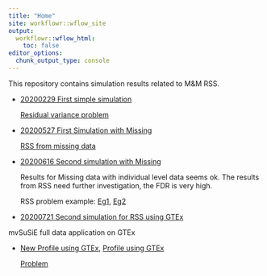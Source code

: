 ```yaml
---
title: "Home"
site: workflowr::wflow_site
output:
  workflowr::wflow_html:
    toc: false
editor_options:
  chunk_output_type: console
---
```


This repository contains simulation results related to M&M RSS.

* [20200229 First simple simulation](mmbr_rss_simulation_1.html)

    [Residual variance problem](mmbr_rss_simulation_1_problem.html)
    
* [20200527 First Simulation with Missing](mmbr_missing_1.html)

    [RSS from missing data](mmbr_rss_missing_1.html)

* [20200616 Second simulation with Missing](mmbr_missing_0616.html)

    Results for Missing data with individual level data seems ok. The results from RSS need further investigation, the FDR is very high.
    
    RSS problem example: [Eg1](mmbr_missing_rss_problem1.html), [Eg2](mmbr_missing_rss_problem2.html)

* [20200721 Second simulation for RSS using GTEx](mmbr_rss_simulation_3.html)


mvSuSiE full data application on GTEx

* [New Profile using GTEx](GTExprofile2.html), [Profile using GTEx](GTExprofile.html)

    [Problem](GTExprofileProblem.html)
    
